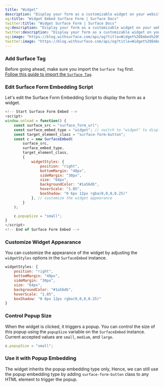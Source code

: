 ```yaml
---
title: "Widget"
description: "Display your form as a customizable widget on your website"
og:title: "Widget Embed Surface Form | Surface Docs"
twitter:title: "Widget Surface Form | Surface Docs"
og:description: "Display your form as a customizable widget on your website"
twitter:description: "Display your form as a customizable widget on your website"
og:image: "https://blog.withsurface.com/api/og?title=Widget%20Embed%20Surface%20Form"
twitter:image: "https://blog.withsurface.com/api/og?title=Widget%20Embed%20Surface%20Form"
---
```


### Add Surface Tag

Before going ahead, make sure you import the `Surface Tag` first.<br/>
[Follow this guide to import the `Surface Tag`](/surface-tag/quick-start).

### Edit Surface Form Embedding Script

Let's edit the Surface Form Embedding Script to display the form as a widget.

```JavaScript
<!-- Start Surface Form Embed -->
<script>
window.onload = function() {
    const surface_src = "surface_form_url";
    const surface_embed_type = "widget"; // switch to "widget" to display the form as a widget
    const target_element_class = "surface-form-button";
    const c = new SurfaceEmbed(
        surface_src,
        surface_embed_type,
        target_element_class,
        {
            widgetStyles: {
                position: "right",
                bottomMargin: "40px",
                sideMargin: "30px",
                size: "64px",
                backgroundColor: "#1a56db",
                hoverScale: "1.05",
                boxShadow: "0 6px 12px rgba(0,0,0,0.25)"
            }, // customize the widget appearance
        }
    );

    c.popupSize = "small";
}
</script>
<!-- End of Surface Form Embed -->
```

### Customize Widget Appearance

You can customize the appearance of the widget by adjusting the `widgetStyles` options in the `SurfaceEmbed` instance.

```JavaScript
widgetStyles: {
    position: "right",
    bottomMargin: "40px",
    sideMargin: "30px",
    size: "64px",
    backgroundColor: "#1a56db",
    hoverScale: "1.05",
    boxShadow: "0 6px 12px rgba(0,0,0,0.25)"
}
```

### Control Popup Size

When the widget is clicked, it triggers a popup. You can control the size of this popup using the `popupSize` variable on the `SurfaceEmbed` instance. Current accepted values are `small`, `medium`, and `large`.

```JavaScript
c.popupSize = "small";
```

### Use it with Popup Embedding

The widget inherits the popup embedding type only, Hence, we can still use the popup embedding type by adding `surface-form-button` class to any HTML element to trigger the popup.